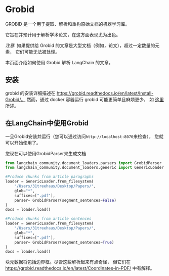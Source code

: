 # Grobid

GROBID 是一个用于提取、解析和重构原始文档的机器学习库。

它旨在并预计用于解析学术论文，在这方面表现尤为出色。

*注意*: 如果提供给 Grobid 的文章是大型文档（例如，论文），超过一定数量的元素，
它们可能无法被处理。

本页面介绍如何使用 Grobid 解析 LangChain 的文章。

## 安装
grobid 的安装详细描述在 https://grobid.readthedocs.io/en/latest/Install-Grobid/。
然而，通过 docker 容器运行 grobid 可能更简单且麻烦更少，
如 [这里](https://grobid.readthedocs.io/en/latest/Grobid-docker/) 所述。

## 在LangChain中使用Grobid

一旦Grobid安装并运行（您可以通过访问`http://localhost:8070`来检查），
您就可以开始使用了。

您现在可以使用GrobidParser来生成文档
```python
from langchain_community.document_loaders.parsers import GrobidParser
from langchain_community.document_loaders.generic import GenericLoader

#Produce chunks from article paragraphs
loader = GenericLoader.from_filesystem(
    "/Users/31treehaus/Desktop/Papers/",
    glob="*",
    suffixes=[".pdf"],
    parser= GrobidParser(segment_sentences=False)
)
docs = loader.load()

#Produce chunks from article sentences
loader = GenericLoader.from_filesystem(
    "/Users/31treehaus/Desktop/Papers/",
    glob="*",
    suffixes=[".pdf"],
    parser= GrobidParser(segment_sentences=True)
)
docs = loader.load()
```
块元数据将包括边界框。尽管这些解析起来有点奇怪，
但它们在 https://grobid.readthedocs.io/en/latest/Coordinates-in-PDF/ 中有解释。
